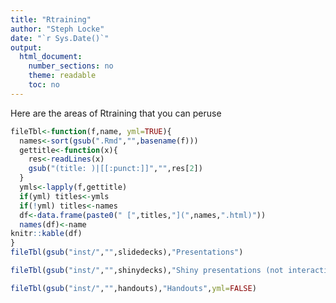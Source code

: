 ```yaml
---
title: "Rtraining"
author: "Steph Locke"
date: "`r Sys.Date()`"
output: 
  html_document: 
    number_sections: no
    theme: readable
    toc: no
---
```


Here are the areas of Rtraining that you can peruse

```r
fileTbl<-function(f,name, yml=TRUE){
  names<-sort(gsub(".Rmd","",basename(f)))
  gettitle<-function(x){
    res<-readLines(x)
    gsub("(title: )|[[:punct:]]","",res[2])
  }
  ymls<-lapply(f,gettitle)
  if(yml) titles<-ymls
  if(!yml) titles<-names
  df<-data.frame(paste0(" [",titles,"](",names,".html)"))
  names(df)<-name
knitr::kable(df)
}
fileTbl(gsub("inst/","",slidedecks),"Presentations")
```

```r
fileTbl(gsub("inst/","",shinydecks),"Shiny presentations (not interactive)")
```

```r
fileTbl(gsub("inst/","",handouts),"Handouts",yml=FALSE)
```